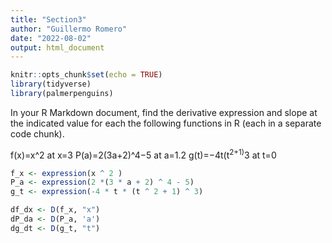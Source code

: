 ```yaml
---
title: "Section3"
author: "Guillermo Romero"
date: "2022-08-02"
output: html_document
---
```


```r
knitr::opts_chunk$set(echo = TRUE)
library(tidyverse)
library(palmerpenguins)
```

In your R Markdown document, find the derivative expression and slope at the indicated value for each the following functions in R (each in a separate code chunk).

f(x)=x^2 at x=3
P(a)=2(3a+2)^4−5 at a=1.2
g(t)=−4t(t^2+1)^3 at t=0

```r
f_x <- expression(x ^ 2 )
P_a <- expression(2 *(3 * a + 2) ^ 4 - 5)
g_t <- expression(-4 * t * (t ^ 2 + 1) ^ 3)

df_dx <- D(f_x, "x")
dP_da <- D(P_a, 'a')
dg_dt <- D(g_t, "t")
```

